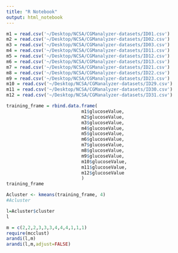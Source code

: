 ```yaml
---
title: "R Notebook"
output: html_notebook
---
```


```r
m1 = read.csv('~/Desktop/NCSA/CGManalyzer-datasets/ID01.csv')
m2 = read.csv('~/Desktop/NCSA/CGManalyzer-datasets/ID02.csv')
m3 = read.csv('~/Desktop/NCSA/CGManalyzer-datasets/ID03.csv')
m4 = read.csv('~/Desktop/NCSA/CGManalyzer-datasets/ID11.csv')
m5 = read.csv('~/Desktop/NCSA/CGManalyzer-datasets/ID12.csv')
m6 = read.csv('~/Desktop/NCSA/CGManalyzer-datasets/ID13.csv')
m7 = read.csv('~/Desktop/NCSA/CGManalyzer-datasets/ID21.csv')
m8 = read.csv('~/Desktop/NCSA/CGManalyzer-datasets/ID22.csv')
m9 = read.csv('~/Desktop/NCSA/CGManalyzer-datasets/ID23.csv')
m10 = read.csv('~/Desktop/NCSA/CGManalyzer-datasets/ID29.csv')
m11 = read.csv('~/Desktop/NCSA/CGManalyzer-datasets/ID30.csv')
m12 = read.csv('~/Desktop/NCSA/CGManalyzer-datasets/ID31.csv')

training_frame = rbind.data.frame(
                            m1$glucoseValue,
                            m2$glucoseValue,
                            m3$glucoseValue,
                            m4$glucoseValue,
                            m5$glucoseValue,
                            m6$glucoseValue,
                            m7$glucoseValue,
                            m8$glucoseValue,
                            m9$glucoseValue,
                            m10$glucoseValue,
                            m11$glucoseValue,
                            m12$glucoseValue
                            )
training_frame
```

```r
Acluster <- kmeans(training_frame, 4)
#Acluster
```



```r
l=Acluster$cluster
l
```

```r
m = c(2,2,2,3,3,3,4,4,4,1,1,1)
require(mcclust)
arandi(l,m)
arandi(l,m,adjust=FALSE)

```


